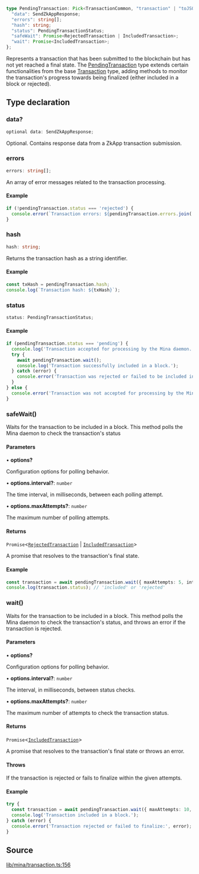 ```ts
type PendingTransaction: Pick<TransactionCommon, "transaction" | "toJSON" | "toPretty"> & {
  "data": SendZkAppResponse;
  "errors": string[];
  "hash": string;
  "status": PendingTransactionStatus;
  "safeWait": Promise<RejectedTransaction | IncludedTransaction>;
  "wait": Promise<IncludedTransaction>;
};
```

Represents a transaction that has been submitted to the blockchain but has not yet reached a final state.
The [PendingTransaction](PendingTransaction.mdx) type extends certain functionalities from the base [Transaction](Transaction.mdx) type,
adding methods to monitor the transaction's progress towards being finalized (either included in a block or rejected).

## Type declaration

### data?

```ts
optional data: SendZkAppResponse;
```

Optional. Contains response data from a ZkApp transaction submission.

### errors

```ts
errors: string[];
```

An array of error messages related to the transaction processing.

#### Example

```ts
if (!pendingTransaction.status === 'rejected') {
  console.error(`Transaction errors: ${pendingTransaction.errors.join(', ')}`);
}
```

### hash

```ts
hash: string;
```

Returns the transaction hash as a string identifier.

#### Example

```ts
const txHash = pendingTransaction.hash;
console.log(`Transaction hash: ${txHash}`);
```

### status

```ts
status: PendingTransactionStatus;
```

#### Example

```ts
if (pendingTransaction.status === 'pending') {
  console.log('Transaction accepted for processing by the Mina daemon.');
  try {
    await pendingTransaction.wait();
    console.log('Transaction successfully included in a block.');
  } catch (error) {
    console.error('Transaction was rejected or failed to be included in a block:', error);
  }
} else {
  console.error('Transaction was not accepted for processing by the Mina daemon.');
}
```

### safeWait()

Waits for the transaction to be included in a block. This method polls the Mina daemon to check the transaction's status

#### Parameters

• **options?**

Configuration options for polling behavior.

• **options.interval?**: `number`

The time interval, in milliseconds, between each polling attempt.

• **options.maxAttempts?**: `number`

The maximum number of polling attempts.

#### Returns

`Promise`\<[`RejectedTransaction`](RejectedTransaction.mdx) \| [`IncludedTransaction`](IncludedTransaction.mdx)\>

A promise that resolves to the transaction's final state.

#### Example

```ts
const transaction = await pendingTransaction.wait({ maxAttempts: 5, interval: 1000 });
console.log(transaction.status); // 'included' or 'rejected'
```

### wait()

Waits for the transaction to be included in a block. This method polls the Mina daemon to check the transaction's status, and throws an error if the transaction is rejected.

#### Parameters

• **options?**

Configuration options for polling behavior.

• **options.interval?**: `number`

The interval, in milliseconds, between status checks.

• **options.maxAttempts?**: `number`

The maximum number of attempts to check the transaction status.

#### Returns

`Promise`\<[`IncludedTransaction`](IncludedTransaction.mdx)\>

A promise that resolves to the transaction's final state or throws an error.

#### Throws

If the transaction is rejected or fails to finalize within the given attempts.

#### Example

```ts
try {
  const transaction = await pendingTransaction.wait({ maxAttempts: 10, interval: 2000 });
  console.log('Transaction included in a block.');
} catch (error) {
  console.error('Transaction rejected or failed to finalize:', error);
}
```

## Source

[lib/mina/transaction.ts:156](https://github.com/o1-labs/o1js/blob/72b8e2c2b9aaba4b5c12257bdd63dfe2676a3d99/src/lib/mina/transaction.ts#L156)
